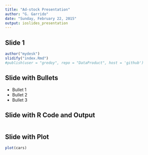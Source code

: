 ```yaml
---
title: "Ad-stock Presentation"
author: "G. Garrido"
date: "Sunday, February 22, 2015"
output: ioslides_presentation
---
```


## Slide 1



```r
author("mydesk")
slidify("index.Rmd")
#publish(user = "gredoy", repo = "DataProduct", host = 'github')
```

## Slide with Bullets

- Bullet 1
- Bullet 2
- Bullet 3

## Slide with R Code and Output

```r

```

## Slide with Plot

```r
plot(cars)
```

